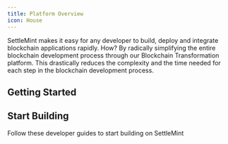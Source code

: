 ```yaml
---
title: Platform Overview
icon: House
---
```


SettleMint makes it easy for any developer to build, deploy and integrate blockchain applications rapidly. How? By radically simplifying the entire blockchain development process through our Blockchain Transformation platform. This drastically reduces the complexity and the time needed for each step in the blockchain development process.

## Getting Started

<Cards>
  <Card
    title="SettleMint Components"
    description="Learn about the services and tools you can can use on SettleMint"
    href="/documentation/docs/about-settlemint/components/"
  />
  <Card
    title="Supported Blockchains"
    description="Learn about the supported blockchains that you can use"
    href="/documentation/docs/about-settlemint/supported-blockchains/"
  />
  <Card
    title="Create an Application"
    description="Create Your First Application using SettleMint on a Managed Cloud"
    href="/documentation/docs/using-platform/create-an-application/"
  />
  <Card
    title="Install On-Premise"
    description="Learn about the supported blockchains that you can use"
    href="/documentation/docs/launch-platform/self-hosted/installing-on-an-existing-cluster/introduction/"
  />
</Cards>

## Start Building

Follow these developer guides to start building on SettleMint

<Cards>
  <Card
    title="Hello World Application"
    description="Create Your First Application using SettleMint on a Managed Cloud"
    href="/documentation/docs/using-platform/create-an-application/"
  />
  <Card
    title="Connect Frontend - NextJS"
    description="Learn how to create a custom frontend by building and ERC20 token transfer application"
    href="/documentation/docs/developer-guides/connect-frontend/"
  />
  <Card
    title="Asset Tokenization"
    description="Build a Asset Tokenization blockchain application"
    href="/documentation/docs/developer-guides/asset-tokenization/"
  />
</Cards>
